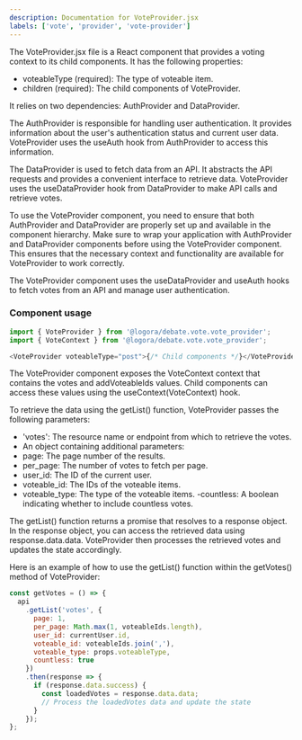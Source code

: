 ```yaml
---
description: Documentation for VoteProvider.jsx
labels: ['vote', 'provider', 'vote-provider']
---
```


The VoteProvider.jsx file is a React component that provides a voting context to its child components. It has the following properties:
- voteableType (required): The type of voteable item.
- children (required): The child components of VoteProvider.

It relies on two dependencies: AuthProvider and DataProvider.

The AuthProvider is responsible for handling user authentication. It provides information about the user's authentication status and current user data. VoteProvider uses the useAuth hook from AuthProvider to access this information.

The DataProvider is used to fetch data from an API. It abstracts the API requests and provides a convenient interface to retrieve data. VoteProvider uses the useDataProvider hook from DataProvider to make API calls and retrieve votes.

To use the VoteProvider component, you need to ensure that both AuthProvider and DataProvider are properly set up and available in the component hierarchy.
Make sure to wrap your application with AuthProvider and DataProvider components before using the VoteProvider component. This ensures that the necessary context and functionality are available for VoteProvider to work correctly.

The VoteProvider component uses the useDataProvider and useAuth hooks to fetch votes from an API and manage user authentication.

### Component usage

```js
import { VoteProvider } from '@logora/debate.vote.vote_provider';
import { VoteContext } from '@logora/debate.vote.vote_provider';

```

```js
<VoteProvider voteableType="post">{/* Child components */}</VoteProvider>
```

The VoteProvider component exposes the VoteContext context that contains the votes and addVoteableIds values. Child components can access these values using the useContext(VoteContext) hook.

To retrieve the data using the getList() function, VoteProvider passes the following parameters:

- 'votes': The resource name or endpoint from which to retrieve the votes.
- An object containing additional parameters:
- page: The page number of the results.
- per_page: The number of votes to fetch per page.
- user_id: The ID of the current user.
- voteable_id: The IDs of the voteable items.
- voteable_type: The type of the voteable items.
-countless: A boolean indicating whether to include countless votes.

The getList() function returns a promise that resolves to a response object. In the response object, you can access the retrieved data using response.data.data. VoteProvider then processes the retrieved votes and updates the state accordingly.

Here is an example of how to use the getList() function within the getVotes() method of VoteProvider:

```js
const getVotes = () => {
  api
    .getList('votes', {
      page: 1,
      per_page: Math.max(1, voteableIds.length),
      user_id: currentUser.id,
      voteable_id: voteableIds.join(','),
      voteable_type: props.voteableType,
      countless: true
    })
    .then(response => {
      if (response.data.success) {
        const loadedVotes = response.data.data;
        // Process the loadedVotes data and update the state
      }
    });
};
```